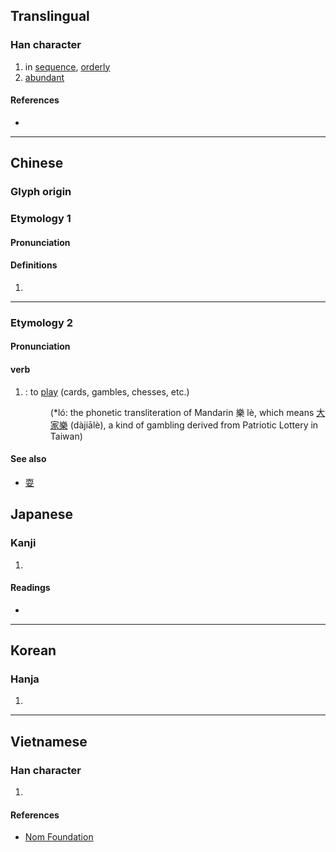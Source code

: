 {{character info/new}}
==Translingual==

===Han character===
{{Han char|rn=37|rad=大|as=06|sn=9|four=00430|canj=XYCK,YCK|ids=⿱亦大}}

# in [[sequence]], [[orderly]]
# [[abundant]]

====References====
* {{Han ref|kx=0252.050|dkj=05922|dj=0513.050|hdz=10540.030|uh=5955|ud=22869|bh=ABB3|bd=43955}}

----

==Chinese==
{{zh-forms}}
===Glyph origin===
{{Han etym}}
===Etymology 1===
====Pronunciation====
{{zh-pron
|m=yì
|c=jik6
|h=pfs=
|md=
|mn=qz:ia̍k/xm,zz:e̍k
|w=
|mc=y
|oc=y
|cat=
}}

====Definitions====
{{zh-hanzi}}

# {{rfdef|lang=zh}}

----
===Etymology 2===
{{zh-forms|alt=意,咿}}
====Pronunciation====
{{zh-pron
|mn=ī
}}

====verb====
{{zh-verb}}
#{{lb|zh|Min Nan}}: to [[play]] (cards, gambles, chesses, etc.)
#: {{zh-x|樂{*Ló} 啊 樂{*ló} 啊 你 毋通 奕{ĩ} ， 閣再 奕{ĩ} 會 無彩 錢。|Do not '''play''' dajiale (a kind of gambling), or you will waste your money while '''playing''' it again.|ref=什麼樂, 蔡振南 (1987)|MN}}
#:(*ló: the phonetic transliteration of Mandarin 樂 lè, which means [[w:zh:大家樂 (賭博)|大家樂]] (dàjiālè), a kind of gambling derived from Patriotic Lottery in Taiwan)

====See also====
*[[耍]]

==Japanese==

===Kanji===
{{ja-kanji|grade=|rs=大06}}

# {{defn|lang=ja|sort=大06}}

====Readings====
* {{ja-readings|kanon=えき|goon=やく|kun=か-さなる}}

----

==Korean==

===Hanja===
{{ko-hanja|hangeul=혁|rv=hyeok|mr=hyŏk}}

# {{defn|lang=ko|sort=大06}}

----

==Vietnamese==

===Han character===
{{vi-hantu|[[dịch]]|rs=大06}}

# {{defn|lang=vi|sort=大06}}

====References====
* [http://nomfoundation.org/common/nom_details.php?codepoint=5955 Nom Foundation]